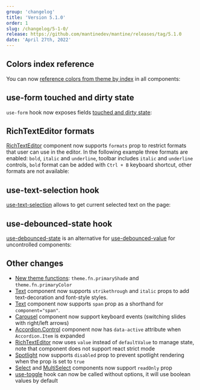 ```yaml
---
group: 'changelog'
title: 'Version 5.1.0'
order: 1
slug: /changelog/5-1-0/
release: https://github.com/mantinedev/mantine/releases/tag/5.1.0
date: 'April 27th, 2022'
---
```



## Colors index reference

You can now [reference colors from theme by index](https://mantine.dev/theming/colors/#colors-index-reference) in all components:

<Demo data={ThemeDemos.colorsIndex} />

## use-form touched and dirty state

`use-form` hook now exposes fields [touched and dirty state](https://mantine.dev/form/status/):

<Demo data={FormDemos.status} />

## RichTextEditor formats

[RichTextEditor](https://mantine.dev/others/rte/) component now supports `formats` prop to restrict formats
that user can use in the editor.
In the following example three formats are enabled: `bold`, `italic` and `underline`,
toolbar includes `italic` and `underline` controls, `bold` format can be added with `Ctrl + B` keyboard
shortcut, other formats are not available:

<Demo data={RichTextEditorDemos.formats} />

## use-text-selection hook

[use-text-selection](https://mantine.dev/hooks/use-text-selection/) allows to get current selected text on the page:

<Demo data={HooksDemos.useTextSelectionUsage} />

## use-debounced-state hook

[use-debounced-state](https://mantine.dev/hooks/use-debounced-state/) is an alternative for
[use-debounced-value](https://mantine.dev/hooks/use-debounced-value/) for uncontrolled components:

<Demo data={HooksDemos.useDebouncedStateUsage} />

## Other changes

- [New theme functions](https://mantine.dev/theming/functions/): `theme.fn.primaryShade` and `theme.fn.primaryColor`
- [Text](https://mantine.dev/core/text/) component now supports `strikethrough` and `italic` props to add text-decoration and font-style styles.
- [Text](https://mantine.dev/core/text/) component now supports `span` prop as a shorthand for `component="span"`.
- [Carousel](https://mantine.dev/others/carousel/) component now support keyboard events (switching slides with right/left arrows)
- [Accordion.Control](https://mantine.dev/core/accordion/) component now has `data-active` attribute when `Accordion.Item` is expanded
- [RichTextEditor](https://mantine.dev/others/rte/) now uses `value` instead of `defaultValue` to manage state, note that component does not support react strict mode
- [Spotlight](https://mantine.dev/others/spotlight/) now supports `disabled` prop to prevent spotlight rendering when the prop is set to `true`
- [Select](https://mantine.dev/core/select/) and [MultiSelect](https://mantine.dev/core/multi-select/) components now support `readOnly` prop
- [use-toggle](https://mantine.dev/hooks/use-toggle/) hook can now be called without options, it will use boolean values by default

